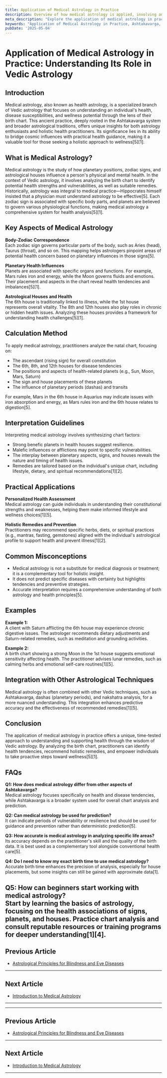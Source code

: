 ```yaml
---
title: Application of Medical Astrology in Practice
description: Overview of how medical astrology is applied, involving analyzing the individuals natal chart, transiting influences, and circumstances of the case. It provides an indication as to whether cosmic effects are beneficial or detrimental to a sufferer, can help predict the result of treatment (prognosis), and is supportive in selecting fortunate times for elective surgery. Supplementary charts like Navamsa, Drekkana, and Dwadasamsa are used for diagnosis, though a medical doctor experienced in medical astrology wont diagnose illness solely from a birth chart, and it is not used in medical emergencies.
meta_description: "Explore the application of medical astrology in practice, its historical roots, calculation methods, and practical uses for health analysis in Vedic astrology."
keywords: "Application of Medical Astrology in Practice, Ashtakavarga, Vedic Astrology, health astrology, medical chart analysis, planetary influences"
pubDate: '2025-05-04'
---
```


# Application of Medical Astrology in Practice: Understanding Its Role in Vedic Astrology

## Introduction

Medical astrology, also known as health astrology, is a specialized branch of Vedic astrology that focuses on understanding an individual's health, disease susceptibilities, and wellness potential through the lens of their birth chart. This ancient practice, deeply rooted in the Ashtakavarga system and broader astrological traditions, offers unique insights for both astrology enthusiasts and holistic health practitioners. Its significance lies in its ability to bridge cosmic influences with practical health guidance, making it a valuable tool for those seeking a holistic approach to wellness[5][1].

## What is Medical Astrology?

Medical astrology is the study of how planetary positions, zodiac signs, and astrological houses influence a person's physical and mental health. In the context of Vedic astrology, it involves analyzing the birth chart to identify potential health strengths and vulnerabilities, as well as suitable remedies. Historically, astrology was integral to medical practice—Hippocrates himself insisted that a physician must understand astrology to be effective[5]. Each zodiac sign is associated with specific body parts, and planets are believed to govern various physiological functions, making medical astrology a comprehensive system for health analysis[5][1].

## Key Aspects of Medical Astrology

**Body-Zodiac Correspondence**  
Each zodiac sign governs particular parts of the body, such as Aries (head), Taurus (throat), and so on. This mapping helps astrologers pinpoint areas of potential health concern based on planetary influences in those signs[5].

**Planetary Health Influences**  
Planets are associated with specific organs and functions. For example, Mars rules iron and energy, while the Moon governs fluids and emotions. Their placement and aspects in the chart reveal health tendencies and imbalances[5][1].

**Astrological Houses and Health**  
The 6th house is traditionally linked to illness, while the 1st house represents overall vitality. The 8th and 12th houses also play roles in chronic or hidden health issues. Analyzing these houses provides a framework for understanding health challenges[5][1].

## Calculation Method

To apply medical astrology, practitioners analyze the natal chart, focusing on:

- The ascendant (rising sign) for overall constitution
- The 6th, 8th, and 12th houses for disease tendencies
- The positions and aspects of health-related planets (e.g., Sun, Moon, Mars, Saturn)
- The sign and house placements of these planets
- The influence of planetary periods (dashas) and transits

For example, Mars in the 6th house in Aquarius may indicate issues with iron absorption and energy, as Mars rules iron and the 6th house relates to digestion[5].

## Interpretation Guidelines

Interpreting medical astrology involves synthesizing chart factors:

- Strong benefic planets in health houses suggest resilience.
- Malefic influences or afflictions may point to specific vulnerabilities.
- The interplay between planetary aspects, signs, and houses reveals the nature and timing of health issues.
- Remedies are tailored based on the individual's unique chart, including lifestyle, dietary, and spiritual recommendations[1][2].

## Practical Applications

**Personalized Health Assessment**  
Medical astrology can guide individuals in understanding their constitutional strengths and weaknesses, helping them make informed lifestyle and wellness choices[1][5].

**Holistic Remedies and Prevention**  
Practitioners may recommend specific herbs, diets, or spiritual practices (e.g., mantras, fasting, gemstones) aligned with the individual's astrological profile to support health and prevent illness[1][2].

## Common Misconceptions

- Medical astrology is not a substitute for medical diagnosis or treatment; it is a complementary tool for holistic insight.
- It does not predict specific diseases with certainty but highlights tendencies and preventive strategies.
- Accurate interpretation requires a comprehensive understanding of both astrology and health principles[5].

## Examples

**Example 1:**  
A client with Saturn afflicting the 6th house may experience chronic digestive issues. The astrologer recommends dietary adjustments and Saturn-related remedies, such as meditation and grounding activities.

**Example 2:**  
A birth chart showing a strong Moon in the 1st house suggests emotional sensitivity affecting health. The practitioner advises lunar remedies, such as calming herbs and emotional self-care routines[1][5].

## Integration with Other Astrological Techniques

Medical astrology is often combined with other Vedic techniques, such as Ashtakavarga, dashas (planetary periods), and nakshatra analysis, for a more nuanced understanding. This integration enhances predictive accuracy and the effectiveness of recommended remedies[1][5].

## Conclusion

The application of medical astrology in practice offers a unique, time-tested approach to understanding and supporting health through the wisdom of Vedic astrology. By analyzing the birth chart, practitioners can identify health tendencies, recommend holistic remedies, and empower individuals to take proactive steps toward wellness[5][1].

## FAQs

**Q1: How does medical astrology differ from other aspects of Ashtakavarga?**  
Medical astrology focuses specifically on health and disease tendencies, while Ashtakavarga is a broader system used for overall chart analysis and prediction.

**Q2: Can medical astrology be used for prediction?**  
It can indicate periods of vulnerability or resilience but should be used for guidance and prevention rather than deterministic prediction[5].

**Q3: How accurate is medical astrology in analyzing specific life areas?**  
Its accuracy depends on the practitioner's skill and the quality of the birth data. It is best used as a complementary tool alongside conventional health care[5].

**Q4: Do I need to know my exact birth time to use medical astrology?**  
Accurate birth time enhances the precision of analysis, especially for house placements, but some insights can still be gained with approximate data[1].

**Q5: How can beginners start working with medical astrology?**  
Start by learning the basics of astrology, focusing on the health associations of signs, planets, and houses. Practice chart analysis and consult reputable resources or training programs for deeper understanding[1][4].
---

## Previous Article
- [Astrological Principles for Blindness and Eye Diseases](190114_Astrological_Principles_for_Blindness_and_Eye_Diseases.mdx)

---

## Next Article
- [Introduction to Medical Astrology](190101_Introduction_to_Medical_Astrology.mdx)

---
---

## Previous Article
- [Astrological Principles for Blindness and Eye Diseases](190114_Astrological_Principles_for_Blindness_and_Eye_Diseases.mdx)

---

## Next Article
- [Introduction to Medical Astrology](190101_Introduction_to_Medical_Astrology.mdx)

---
